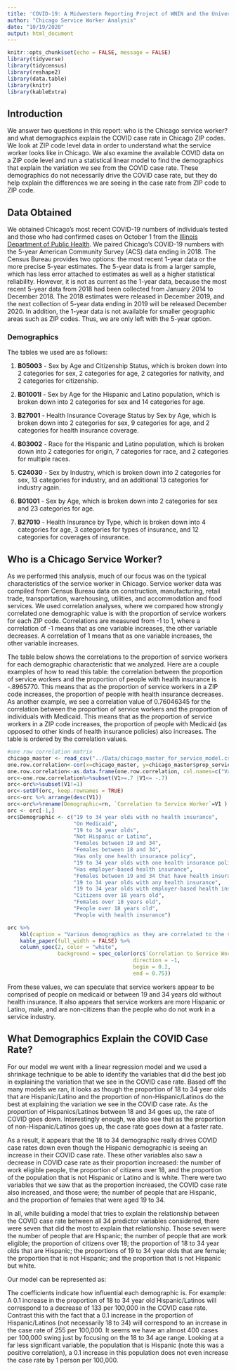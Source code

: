 ```yaml
---
title: 'COVID-19: A Midwestern Reporting Project of WNIN and the University of Evansville'
author: "Chicago Service Worker Analysis"
date: "10/19/2020"
output: html_document
---
```


```r
knitr::opts_chunk$set(echo = FALSE, message = FALSE)
library(tidyverse)
library(tidycensus)
library(reshape2)
library(data.table)
library(knitr)
library(kableExtra)
```

## Introduction

We answer two questions in this report: who is the Chicago service worker? and what demographics explain the COVID case rate in Chicago ZIP codes. We look at ZIP code level data in order to understand what the service worker looks like in Chicago. We also examine the available COVID data on a ZIP code level and run a statistical linear model to find the demographics that explain the variation we see from the COVID case rate. These demographics do not necessarily drive the COVID case rate, but they do help explain the differences we are seeing in the case rate from ZIP code to ZIP code. 

## Data Obtained

We obtained Chicago's most recent COVID-19 numbers of individuals tested and those who had confirmed cases on October 1 from the [Illinois Department of Public Health](https://www.dph.illinois.gov/covid19/covid19-statistics). We paired Chicago's COVID-19 numbers with the 5-year American Community Survey (ACS) data ending in 2018. The Census Bureau provides two options: the most recent 1-year data or the more precise 5-year estimates. The 5-year data is from a larger sample, which has less error attached to estimates as well as a higher statistical reliability. However, it is not as current as the 1-year data, because the most recent 5-year data from 2018 had been collected from January 2014 to December 2018. The 2018 estimates were released in December 2019, and the next collection of 5-year data ending in 2019 will be released December 2020. In addition, the 1-year data is not available for smaller geographic areas such as ZIP codes. Thus, we are only left with the 5-year option.  

### Demographics

The tables we used are as follows:

1. **B05003** - Sex by Age and Citizenship Status, which is broken down into 2 categories for sex, 2 categories for age, 2 categories for nativity, and 2 categories for citizenship. 
    
2. **B01001I** - Sex by Age for the Hispanic and Latino population, which is broken down into 2 categories for sex and 14 categories for age.
    
3. **B27001** - Health Insurance Coverage Status by Sex by Age, which is broken down into 2 categories for sex, 9 categories for age, and 2 categories for health insurance coverage.
                                      
4. **B03002** - Race for the Hispanic and Latino population, which is broken down into 2 categories for origin, 7 categories for race, and 2 categories for multiple races.
    
5. **C24030** - Sex by Industry, which is broken down into 2 categories for sex, 13 categories for industry, and an additional 13 categories for industry again. 
    
6. **B01001** - Sex by Age, which is broken down into 2 categories for sex and 23 categories for age. 
    
7. **B27010** - Health Insurance by Type, which is broken down into 4 categories for age, 3 categories for types of insurance, and 12 categories for coverages of insurance. 

## Who is a Chicago Service Worker?

As we performed this analysis, much of our focus was on the typical characteristics of the service worker in Chicago. Service worker data was compiled from Census Bureau data on construction, manufacturing, retail trade, transportation, warehousing, utilities, and accommodation and food services. We used correlation analyses, where we compared how strongly correlated one demographic value is with the proportion of service workers for each ZIP code. Correlations are measured from -1 to 1, where a correlation of -1 means that as one variable increases, the other variable decreases. A correlation of 1 means that as one variable increases, the other variable increases. 

The table below shows the correlations to the proportion of service workers for each demographic characteristic that we analyzed. Here are a couple examples of how to read this table: the correlation between the proportion of service workers and the proportion of people with health insurance is -.8965770. This means that as the proportion of service workers in a ZIP code increases, the proportion of people with health insurance decreases. As another example, we see a correlation value of 0.76046345 for the correlation between the proportion of service workers and the proportion of individuals with Medicaid. This means that as the proportion of service workers in a ZIP code increases, the proportion of people with Medicaid (as opposed to other kinds of health insurance policies) also increases. The table is ordered by the correlation values. 

```r
#one row correlation matrix
chicago_master <- read_csv("../Data/chicago_master_for_service_model.csv")
one.row.correlation<-cor(x=chicago_master, y=chicago_master$prop_service)
one.row.correlation<-as.data.frame(one.row.correlation, col.names=c("Variable", "Correlation Coefficient"))
orc<-one.row.correlation%>%subset(V1>=.7 |V1<= -.7)
orc<-orc%>%subset(V1!=1)
orc<-setDT(orc, keep.rownames = TRUE)
orc<-orc %>% arrange(desc(V1))
orc<-orc%>%rename(Demographic=rn, `Correlation to Service Worker`=V1 )
orc <- orc[-1,]
orc$Demographic <- c("19 to 34 year olds with no health insurance",
                     "On Medicaid",
                     "19 to 34 year olds",
                     "Not Hispanic or Latino",
                     "Females between 19 and 34",
                     "Females between 18 and 34",
                     "Has only one health insurance policy",
                     "19 to 34 year olds with one health insurance policy",
                     "Has employer-based health insurance",
                     "Females between 19 and 34 that have health insurance",
                     "19 to 34 year olds with any health insurance",
                     "19 to 34 year olds with employer-based health insurance",
                     "Citizens over 18 years old",
                     "Females over 18 years old",
                     "People over 18 years old",
                     "People with health insurance")
```

```r
orc %>% 
    kbl(caption = "Various demographics as they are correlated to the service worker population") %>% 
    kable_paper(full_width = FALSE) %>% 
    column_spec(2, color = "white",
                background = spec_color(orc$`Correlation to Service Worker`,
                                        direction = -1,
                                        begin = 0.2,
                                        end = 0.75))
```


From these values, we can speculate that service workers appear to be comprised of people on medicaid or between 19 and 34 years old without health insurance. It also appears that service workers are more Hispanic or Latino, male, and are non-citizens than the people who do not work in a service industry. 

## What Demographics Explain the COVID Case Rate?

For our model we went with a linear regression model and we used a shrinkage technique to be able to identify the variables that did the best job in explaining the variation that we see in the COVID case rate. Based off the many models we ran, it looks as though the proportion of 18 to 34 year olds that are Hispanic/Latino and the proportion of non-Hispanic/Latinos do the best at explaining the variation we see in the COVID case rate. As the proportion of Hispanics/Latinos between 18 and 34 goes up, the rate of COVID goes down. Interestingly enough, we also see that as the proportion of non-Hispanic/Latinos goes up, the case rate goes down at a faster rate. 

As a result, it appears that the 18 to 34 demographic really drives COVID case rates down even though the Hispanic demographic is seeing an increase in their COVID case rate. These other variables also saw a decrease in COVID case rate as their proportion increased: the number of work eligible people, the proportion of citizens over 18, and the proportion of the population that is not Hispanic or Latino and is white. There were two variables that we saw that as the proportion increased, the COVID case rate also increased, and those were; the number of people that are Hispanic, and the proportion of females that were aged 19 to 34. 

In all, while building a model that tries to explain the relationship between the COVID case rate between all 34 predictor variables considered, there were seven that did the most to explain that relationship. Those seven were the number of people that are Hispanic; the number of people that are work eligible; the proportion of citizens over 18; the proportion of 18 to 34 year olds that are Hispanic; the proportions of 19 to 34 year olds that are female; the proportion that is not Hispanic; and the proportion that is not Hispanic but white. 

Our model can be represented as: 

\begin{align*}

\end{align*}

The coefficients indicate how influential each demographic is. For example: A 0.1 increase in the proportion of 18 to 34 year old Hispanic/Latinos will correspond to a decrease of 133 per 100,000 in the COVID case rate. Contrast this with the fact that a 0.1 increase in the proportion of Hispanic/Latinos (not necessarily 18 to 34) will correspond to an increase in the case rate of 255 per 100,000. It seems we have an almost 400 cases per 100,000 swing just by focusing on the 18 to 34 age range. Looking at a far less significant variable, the population that is Hispanic (note this was a positive correlation), a 0.1 increase in this population does not even increase the case rate by 1 person per 100,000. 
